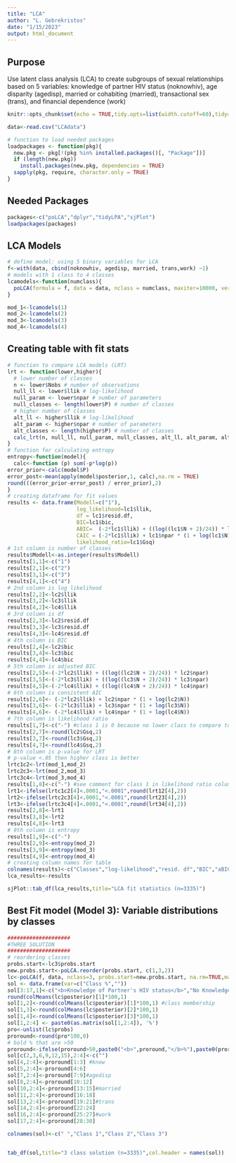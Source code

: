 ---
title: "LCA"
author: "L. Gebrekristos"
date: "1/15/2023"
output: html_document
---

## Purpose
Use latent class analysis (LCA) to create subgroups of sexual relationships based on 5 variables: knowledge of partner HIV status (noknowhiv), age disparity (agedisp), married or cohabiting (married), transactional sex (trans), and financial dependence (work)

```{r setup, include=FALSE,warning=FALSE,message=FALSE}
knitr::opts_chunk$set(echo = TRUE,tidy.opts=list(width.cutoff=60),tidy=TRUE)

data<-read.csv("LCAdata")

# function to load needed packages
loadpackages <- function(pkg){
  new.pkg <- pkg[!(pkg %in% installed.packages()[, "Package"])]
  if (length(new.pkg)) 
    install.packages(new.pkg, dependencies = TRUE)
  sapply(pkg, require, character.only = TRUE)
}
```

## Needed Packages
```{r packages}
packages<-c("poLCA","dplyr","tidyLPA","sjPlot")
loadpackages(packages)
```

## LCA Models 
```{r lca models}
# define model: using 5 binary variables for LCA
f<-with(data, cbind(noknowhiv, agedisp, married, trans,work) ~1)
# models with 1 class to 4 classes
lcamodels<-function(numclass){
  poLCA(formula = f, data = data, nclass = numclass, maxiter=10000, verbose = F)
}

mod_1<-lcamodels(1)
mod_2<-lcamodels(2)
mod_3<-lcamodels(3)
mod_4<-lcamodels(4)
```

## Creating table with fit stats
```{r table}
# function to compare LCA models (LRT)
lrt <- function(lower,higher){
  # lower number of classes
  n <- lower$Nobs # number of observations 
  null_ll <- lower$llik # log-likelihood
  null_param <- lower$npar # number of parameters
  null_classes <- length(lower$P) # number of classes
  # higher number of classes
  alt_ll <- higher$llik # log-likelihood
  alt_param <- higher$npar # number of parameters
  alt_classes <- length(higher$P) # number of classes
  calc_lrt(n, null_ll, null_param, null_classes, alt_ll, alt_param, alt_classes)
}
# function for calculating entropy
entropy<-function(model){
  calc<-function (p) sum(-p*log(p))
error_prior<-calc(model$P) 
error_post<-mean(apply(model$posterior,1, calc),na.rm = TRUE)
round(((error_prior-error_post) / error_prior),2)
}
# creating dataframe for fit values
results <- data.frame(Modell=c("1"),
                      log_likelihood=lc1$llik,
                      df = lc1$resid.df,
                      BIC=lc1$bic,
                      ABIC=  (-2*lc1$llik) + ((log((lc1$N + 2)/24)) * lc1$npar),
                      CAIC = (-2*lc1$llik) + lc1$npar * (1 + log(lc1$N)), 
                      likelihood_ratio=lc1$Gsq)
# 1st column is number of classes
results$Modell<-as.integer(results$Modell)
results[1,1]<-c("1")
results[2,1]<-c("2")
results[3,1]<-c("3")
results[4,1]<-c("4")
# 2nd column is log likelihood
results[2,2]<-lc2$llik
results[3,2]<-lc3$llik
results[4,2]<-lc4$llik
# 3rd column is df 
results[2,3]<-lc2$resid.df
results[3,3]<-lc3$resid.df
results[4,3]<-lc4$resid.df
# 4th column is BIC
results[2,4]<-lc2$bic
results[3,4]<-lc3$bic
results[4,4]<-lc4$bic
# 5th column is adjusted BIC
results[2,5]<-(-2*lc2$llik) + ((log((lc2$N + 2)/24)) * lc2$npar)
results[3,5]<-(-2*lc3$llik) + ((log((lc3$N + 2)/24)) * lc3$npar)
results[4,5]<-(-2*lc4$llik) + ((log((lc4$N + 2)/24)) * lc4$npar)
# 6th column is consistent AIC
results[2,6]<- (-2*lc2$llik) + lc2$npar * (1 + log(lc2$N)) 
results[3,6]<- (-2*lc3$llik) + lc3$npar * (1 + log(lc3$N))
results[4,6]<- (-2*lc4$llik) + lc4$npar * (1 + log(lc4$N))
# 7th column is likelihood ratio
results[1,7]<-c("-") #class 1 is 0 because no lower class to compare to 
results[2,7]<-round(lc2$Gsq,2)
results[3,7]<-round(lc3$Gsq,2)
results[4,7]<-round(lc4$Gsq,2)
# 8th column is p-value for LRT
# p-value <.05 then higher class is better
lrtc1c2<-lrt(mod_1,mod_2)
lrtc2c3<-lrt(mod_2,mod_3)
lrtc3c4<-lrt(mod_3,mod_4)
results[1,8]<-c("-") #see comment for class 1 in likelihood ratio column
lrt1<-ifelse(lrtc1c2[4]<.0001,"<.0001",round(lrt12[4],2))
lrt2<-ifelse(lrtc2c3[4]<.0001,"<.0001",round(lrt23[4],2))
lrt3<-ifelse(lrtc3c4[4]<.0001,"<.0001",round(lrt34[4],2))
results[2,8]<-lrt1
results[3,8]<-lrt2
results[4,8]<-lrt3
# 9th column is entropy
results[1,9]<-c("-")
results[2,9]<-entropy(mod_2)
results[3,9]<-entropy(mod_3)
results[4,9]<-entropy(mod_4)
# creating column names for table
colnames(results)<-c("Classes","log-likelihood","resid. df","BIC","aBIC","cAIC","likelihood-ratio","p-value","Entropy")
lca_results<-results

sjPlot::tab_df(lca_results,title="LCA fit statistics (n=3335)")
```

## Best Fit model (Model 3): Variable distributions by classes
```{r bestfit}
####################
#THREE SOLUTION
####################
# reordering classes
probs.start<-lc3$probs.start
new.probs.start<-poLCA.reorder(probs.start, c(1,3,2))
lc<-poLCA(f, data, nclass=3, probs.start=new.probs.start, na.rm=TRUE,maxiter=10000)
sol <- data.frame(var=c("Class %",""))
sol[3:17,1]<-c("<b>Knowledge of Partner's HIV status</b>","No Knowledge","Knowledge","<b>Age Disparate Relationship</b>","5 or more years","Less than 5 years","<b>Current Marital Status</b>","Married","Not Married","<b>Transactional Sex</b>","Yes","No","<b>Worked in last 12 months</b>","No","Yes")
round(colMeans(lc$posterior)[1]*100,1)
sol[1,2]<-round(colMeans(lc$posterior)[1]*100,1) #class membership
sol[1,3]<-round(colMeans(lc$posterior)[2]*100,1)
sol[1,4]<-round(colMeans(lc$posterior)[3]*100,1)
sol[1,2:4] <- paste0(as.matrix(sol[1,2:4]), '%')
pro<-unlist(lc$probs)
proround<-round(pro*100,0)
# bold % that are >50
proround<-ifelse(proround>50,paste0("<b>",proround,"</b>%"),paste0(proround,"%"))
sol[c(2,3,6,9,12,15),2:4]<-c("")
sol[4,2:4]<-proround[1:3] #know
sol[5,2:4]<-proround[4:6]
sol[7,2:4]<-proround[7:9]#agedisp
sol[8,2:4]<-proround[10:12]
sol[10,2:4]<-proround[13:15]#married
sol[11,2:4]<-proround[16:18]
sol[13,2:4]<-proround[19:21]#trans
sol[14,2:4]<-proround[22:24]
sol[16,2:4]<-proround[25:27]#work
sol[17,2:4]<-proround[28:30]

colnames(sol)<-c(" ","Class 1","Class 2","Class 3")


tab_df(sol,title="3 class solution (n=3335)",col.header = names(sol))
```

